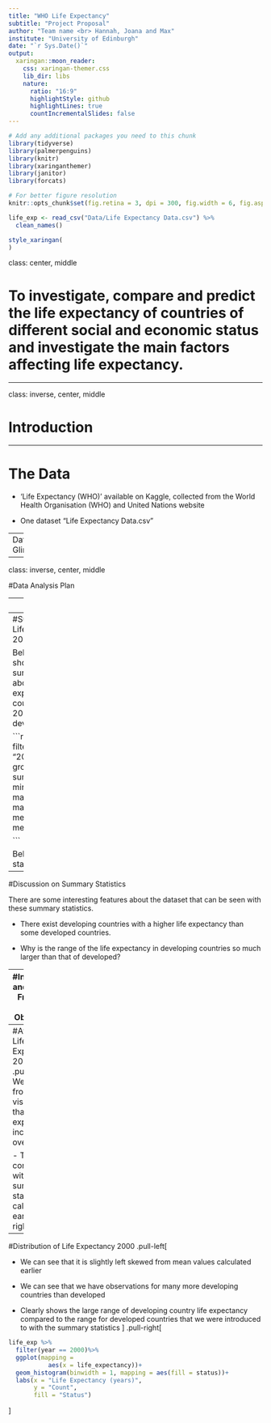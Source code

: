 ```yaml
---
title: "WHO Life Expectancy"
subtitle: "Project Proposal"
author: "Team name <br> Hannah, Joana and Max"
institute: "University of Edinburgh"
date: "`r Sys.Date()`"
output:
  xaringan::moon_reader:
    css: xaringan-themer.css
    lib_dir: libs
    nature:
      ratio: "16:9"
      highlightStyle: github
      highlightLines: true
      countIncrementalSlides: false
---
```


```r
# Add any additional packages you need to this chunk
library(tidyverse)
library(palmerpenguins)
library(knitr)
library(xaringanthemer)
library(janitor)
library(forcats)
```

```r
# For better figure resolution
knitr::opts_chunk$set(fig.retina = 3, dpi = 300, fig.width = 6, fig.asp = 0.618, out.width = "80%")
```

```r
life_exp <- read_csv("Data/Life Expectancy Data.csv") %>%
  clean_names()

```

```r
style_xaringan(
)
```

class: center, middle

# To investigate, compare and predict the life expectancy of countries of different social and economic status and investigate the main factors affecting life expectancy.


---

class: inverse, center, middle

# Introduction

---

# The Data

- 'Life Expectancy (WHO)' available on Kaggle, collected from the World Health Organisation (WHO) and United Nations website

- One dataset "Life Expectancy Data.csv"

---
Data Glimpse
```r
glimpse(life_exp)
```

---

class: inverse, center, middle

#Data Analysis Plan


---
#Variables

The variables we will mostly be using are:

- country
- year
- population
- life_expectancy
- status = Developed or Developing status
- schooling = Number of years of Schooling
- income_composition_of_resources = Human Development Index (index ranging from 0 to 1)
- gdp = Gross Domestic Product per capita (in USD)
- adult_mortality = Adult Mortality Rates (probability of dying between 15 and 60 years per 1000 population)
- infant deaths = Number of Infant Deaths per 1000 population
- bmi = Average Body Mass Index of entire population
- total expendature = General government expenditure on health as a percentage of total government expenditure (%)
- alcohol = Alcohol, recorded per capita (15+) consumption (in litres of pure alcohol)

---
#Summary Statistics - Life expectancy in 2000 and 2015

Below is a table showing some summary statistics about the life expectancy of countries in the year 2000, by their development status

```r
life_exp %>%
  filter(year == "2000")%>%
  group_by(status)%>%
  summarise(min = min(life_expectancy),
            max = max(life_expectancy),
            mean = mean(life_expectancy))


```

Below shows the same statistics but for 2015:
```r
life_exp %>%
  filter(year == "2015")%>%
  group_by(status)%>%
  summarise(min = min(life_expectancy),
            max = max(life_expectancy),
            mean = mean(life_expectancy))
```
There is clearly a large difference in these values, our project will try to discover why.
---
#Discussion on Summary Statistics

There are some interesting features about the dataset that can be seen with these summary statistics.

- There exist developing countries with a higher life expectancy than some developed countries.

- Why is the range of the life expectancy in developing countries so much larger than that of developed?

---
#Investigation and Plot Ideas From These Initial Observations

- Look at how the life expectancy of a particular developed and developing country and see how they change with time - potential reasons for changes or no changes.

- Try to identify which factors have the largest effect on the life expectancy of a country to see if there are any ways for a country to increase it e.g offering a certain vaccination

- Specific investigation into the effect of a high infant mortality on life expectancy as we are predicting this might result in an unusually low value.

- Investigate why certain developing countries actually have a high life expectancy

- Perhaps try to do some sort of prediction for life expectancy given certain values

---
#Afghanistan Life Expectancy 2000-2015
.pull-left[
- We can see from the visualisation that the life expectancy is increasing over time

- This is consistent with the summary statistics calculated earlier.
]
.pull-right[
```r
life_exp %>%
  filter(country == "Afghanistan")%>%
  ggplot(mapping = 
           aes(x = year, 
               y = life_expectancy))+
  geom_line()+
  labs(x = "Year",
       y = "Life Expectancy (years)")
```
]
---
#Distribution of Life Expectancy 2000
.pull-left[

- We can see that it is slightly left skewed from mean values calculated earlier

- We can see that we have observations for many more developing countries than developed

- Clearly shows the large range of developing country life expectancy compared to the range for developed countries that we were introduced to with the summary statistics
]
.pull-right[
```r
life_exp %>%
  filter(year == 2000)%>%
  ggplot(mapping = 
           aes(x = life_expectancy))+
  geom_histogram(binwidth = 1, mapping = aes(fill = status))+
  labs(x = "Life Expectancy (years)",
       y = "Count",
       fill = "Status")
``` 
]

 